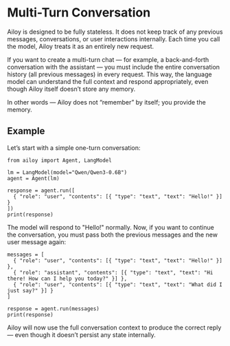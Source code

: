 # Multi-Turn Conversation

Ailoy is designed to be fully stateless.
It does not keep track of any previous messages, conversations, or user interactions internally.
Each time you call the model, Ailoy treats it as an entirely new request.

If you want to create a multi-turn chat — for example, a back-and-forth conversation with the assistant — you must include the entire conversation history (all previous messages) in every request.
This way, the language model can understand the full context and respond appropriately, even though Ailoy itself doesn’t store any memory.

In other words — Ailoy does not “remember” by itself; you provide the memory.

## Example

Let’s start with a simple one-turn conversation:

```
from ailoy import Agent, LangModel

lm = LangModel(model="Qwen/Qwen3-0.6B")
agent = Agent(lm)

response = agent.run([
  { "role": "user", "contents": [{ "type": "text", "text": "Hello!" }] }
])
print(response)
```

The model will respond to "Hello!" normally.
Now, if you want to continue the conversation, you must pass both the previous messages and the new user message again:

```
messages = [
  { "role": "user", "contents": [{ "type": "text", "text": "Hello!" }] },
  { "role": "assistant", "contents": [{ "type": "text", "text": "Hi there! How can I help you today?" }] },
  { "role": "user", "contents": [{ "type": "text", "text": "What did I just say?" }] }
]

response = agent.run(messages)
print(response)
```

Ailoy will now use the full conversation context to produce the correct reply — even though it doesn’t persist any state internally.

